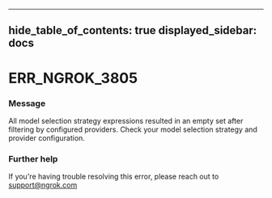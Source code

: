 

---
hide_table_of_contents: true
displayed_sidebar: docs
---


# ERR_NGROK_3805

### Message
All model selection strategy expressions resulted in an empty set after filtering by configured providers. Check your model selection strategy and provider configuration.

<ErrorDetails />



### Further help
If you're having trouble resolving this error, please reach out to [support@ngrok.com](mailto:support@ngrok.com?subject=Help%20with%20ERR_NGROK_3805)

